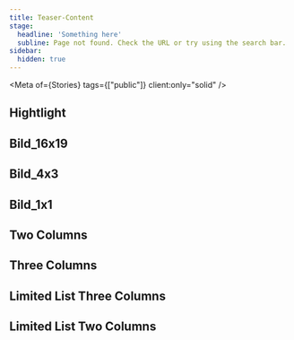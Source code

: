 ```yaml
---
title: Teaser-Content
stage:
  headline: 'Something here'
  subline: Page not found. Check the URL or try using the search bar.
sidebar:
  hidden: true
---
```



<Meta of={Stories} tags={["public"]} client:only="solid" />

<Canvas of="Default" client:only="solid" />
<Controls of="Default" client:only="solid" />

## Hightlight
<Canvas of="Hightlight" client:only="solid" />

## Bild_16x19
<Canvas of="Bild_16x19" client:only="solid" />

## Bild_4x3
<Canvas of="Bild_4x3" client:only="solid" />

## Bild_1x1
<Canvas of="Bild_1x1" client:only="solid" />

## Two Columns
<Canvas of="TwoColumns" client:only="solid" />

## Three Columns
<Canvas of="ThreeColumns" client:only="solid" />

## Limited List Three Columns
<Canvas of="ThreeColumnsLimited" client:only="solid" />
<Controls of="ThreeColumnsLimited" include={["limit", "steps"]} client:only="solid" />

## Limited List Two Columns
<Canvas of="TwoColumnsLimited" client:only="solid" />
<Controls of="TwoColumnsLimited" include={["limit", "steps"]} client:only="solid" />
